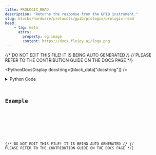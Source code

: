 ```yaml
---
title: PROLOGIX_READ
description: "Returns the response from the GPIB instrument."
slug: blocks/hardware/protocols/gpib/prologix/prologix-read
head:
    - tag: meta
      attrs:
        property: og:image
        content: https://docs.flojoy.ai/logo.png
---
```


{/* DO NOT EDIT THIS FILE! IT IS BEING AUTO GENERATED */}
{/* PLEASE REFER TO THE CONTRIBUTION GUIDE ON THE DOCS PAGE */}


<PythonDocsDisplay docstring={block_data["docstring"]} />
<details>
<summary>Python Code</summary>



<Code code={pythonCode} lang="py" wrap theme="dracula" />

[Find this Flojoy Block on GitHub](https://github.com/flojoy-ai/blocks/blob/main/blocks/HARDWARE/PROTOCOLS/GPIB/PROLOGIX/PROLOGIX_READ/PROLOGIX_READ.py)

</details>

## Example


<GetHelpWidget />


<AppDisplay app={app} blockName="PROLOGIX_READ" client:visible />


<Example />

{/* DO NOT EDIT THIS FILE! IT IS BEING AUTO GENERATED */}
{/* PLEASE REFER TO THE CONTRIBUTION GUIDE ON THE DOCS PAGE */}
